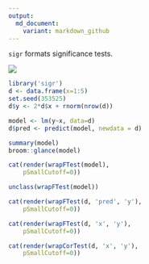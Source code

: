 ```yaml
---
output:
  md_document:
    variant: markdown_github
---
```


`sigr` formats significance tests.

![](sigr.png)

```r
library('sigr')
d <- data.frame(x=1:5)
set.seed(353525)
d$y <- 2*d$x + rnorm(nrow(d))

```

```r
model <- lm(y~x, data=d)
d$pred <- predict(model, newdata = d)

summary(model)
broom::glance(model)
```

```r
cat(render(wrapFTest(model),
    pSmallCutoff=0))
```
```r
unclass(wrapFTest(model))
```

```r
cat(render(wrapFTest(d, 'pred', 'y'),
    pSmallCutoff=0))
```


```r
cat(render(wrapFTest(d, 'x', 'y'),
    pSmallCutoff=0))
```

```r
cat(render(wrapCorTest(d, 'x', 'y'),
    pSmallCutoff=0))
```



